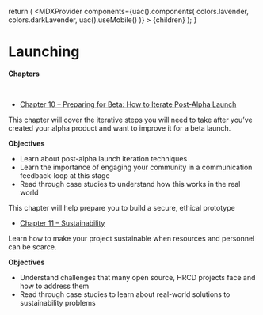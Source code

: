 
  return (
    <MDXProvider
      components={uac().components(
        colors.lavender,
        colors.darkLavender,
        uac().useMobile()
      )}
    >
      {children}
    </MDXProvider>
  );
}

[comment]: # "↓↓↓ Editable ↓↓↓"

# Launching

**Chapters**

<br />

- [Chapter 10 –  Preparing for Beta: How to Iterate Post-Alpha Launch](/launching/10)

This chapter will cover the iterative steps you will need to take after you’ve created your alpha product and want to improve it for a beta launch.

**Objectives**

* Learn about post-alpha launch iteration techniques
* Learn the importance of engaging your community in a communication feedback-loop at this stage
* Read through case studies to understand how this works in the real world

This chapter will help prepare you to build a secure, ethical prototype

- [Chapter 11 – Sustainability](/launching/11)

Learn how to make your project sustainable when resources and personnel can be scarce.

**Objectives**

* Understand challenges that many open source, HRCD projects face and how to address them
* Read through case studies to learn about real-world solutions to sustainability problems
